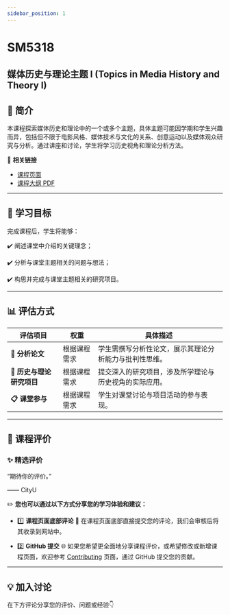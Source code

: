 ```yaml
---
sidebar_position: 1
---
```


# SM5318
## 媒体历史与理论主题 I (Topics in Media History and Theory I)

## **📘 简介**
本课程探索媒体历史和理论中的一个或多个主题，具体主题可能因学期和学生兴趣而异，包括但不限于电影风格、媒体技术与文化的关系、创意运动以及媒体观众研究与分析。通过讲座和讨论，学生将学习历史视角和理论分析方法。

🔗 **相关链接**
- [课程页面](https://www.cityu.edu.hk/catalogue/pg/202425/course/SM5318.htm)
- [课程大纲 PDF](https://www.cityu.edu.hk/catalogue/pg/202425/course/SM5318.pdf)

---

## **🎯 学习目标**

完成课程后，学生将能够：

✔️ 阐述课堂中介绍的关键理念；

✔️ 分析与课堂主题相关的问题与想法；

✔️ 构思并完成与课堂主题相关的研究项目。

---

## **📊 评估方式**

| **评估项目**          | **权重** | **具体描述**                                                                                       |
|----------------------|---------|---------------------------------------------------------------------------------------------------|
| **📂 分析论文**       | 根据课程需求 | 学生需撰写分析性论文，展示其理论分析能力与批判性思维。                                                   |
| **📂 历史与理论研究项目** | 根据课程需求 | 提交深入的研究项目，涉及所学理论与历史视角的实际应用。                                                   |
| **📋 课堂参与**       | 根据课程需求 | 学生对课堂讨论与项目活动的参与表现。                                                                  |

---

## **💬 课程评价**

### ✨ **精选评价**
<div className={commentStyles.commentBox}>
    <p className={commentStyles.commentText}>
        “期待你的评价。”
    </p>
    <p className={commentStyles.commentAuthor}>—— CityU</p>
</div>

✏️ **您也可以通过以下方式分享您的学习体验和建议：**

- 1️⃣ **课程页面底部评论**
💬 在课程页面底部直接提交您的评论，我们会审核后将其收录到网站中。

- 2️⃣ **GitHub 提交**
🌐 如果您希望更全面地分享课程评价，或希望修改或新增课程页面，欢迎参考 [Contributing](https://penjc.github.io/CityU/contributing) 页面，通过 GitHub 提交您的贡献。

---

## **💡 加入讨论**

在下方评论分享您的评价、问题或经验👇
<Utterances />